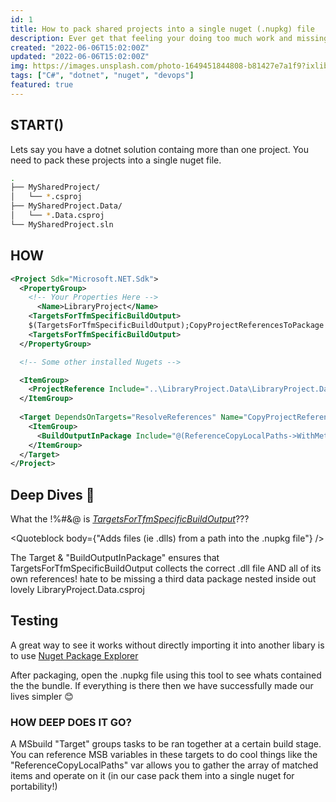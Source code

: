 ```yaml
---
id: 1
title: How to pack shared projects into a single nuget (.nupkg) file
description: Ever get that feeling your doing too much work and missing out on too much fun? Using shared libraries helps with that and bundling them in your nugets helps even more...
created: "2022-06-06T15:02:00Z"
updated: "2022-06-06T15:02:00Z"
img: https://images.unsplash.com/photo-1649451844808-b81427e7a1f9?ixlib=rb-1.2.1&ixid=MnwxMjA3fDB8MHxwaG90by1wYWdlfHx8fGVufDB8fHx8&auto=format&fit=crop&w=1470&q=80
tags: ["C#", "dotnet", "nuget", "devops"]
featured: true
---
```


## START()
Lets say you have a dotnet solution containg more than one project. You need to pack these projects into a single
nuget file. 


```bash
.
├── MySharedProject/
│   └── *.csproj
├── MySharedProject.Data/
│   └── *.Data.csproj
└── MySharedProject.sln
```

## HOW
```xml
<Project Sdk="Microsoft.NET.Sdk">
  <PropertyGroup>
    <!-- Your Properties Here -->
	  <Name>LibraryProject</Name>
    <TargetsForTfmSpecificBuildOutput>
    $(TargetsForTfmSpecificBuildOutput);CopyProjectReferencesToPackage
    <TargetsForTfmSpecificBuildOutput>
  </PropertyGroup>

  <!-- Some other installed Nugets -->

  <ItemGroup>
    <ProjectReference Include="..\LibraryProject.Data\LibraryProject.Data.csproj" />
  </ItemGroup>
	
  <Target DependsOnTargets="ResolveReferences" Name="CopyProjectReferencesToPackage">
    <ItemGroup>
      <BuildOutputInPackage Include="@(ReferenceCopyLocalPaths->WithMetadataValue('ReferenceSourceTarget', 'ProjectReference'))"/>
    </ItemGroup>
  </Target>
</Project>
```

## Deep Dives 🌊
What the !%#&@ is *[TargetsForTfmSpecificBuildOutput](https://docs.microsoft.com/en-us/nuget/reference/msbuild-targets#targetsfortfmspecificbuildoutput)*???

<Quoteblock body={"Adds files (ie .dlls) from a path into the .nupkg file"} />

The Target & "BuildOutputInPackage" ensures that TargetsForTfmSpecificBuildOutput collects the correct
.dll file AND all of its own references! hate to be missing a third data package nested inside out lovely LibraryProject.Data.csproj


## Testing
A great way to see it works without directly importing it into another libary is to use 
[Nuget Package Explorer](https://github.com/NuGetPackageExplorer/NuGetPackageExplorer)

After packaging, open the .nupkg file using this tool to see whats contained the the bundle.
If everything is there then we have successfully made our lives simpler 😊

### HOW DEEP DOES IT GO?

A MSbuild "Target" groups tasks to be ran together at a certain build stage. 
You can reference MSB variables in these targets to do cool things like the "ReferenceCopyLocalPaths" var allows you
to gather the array of matched items and operate on it (in our case pack them into a single nuget for portability!)

<ProfileCard />